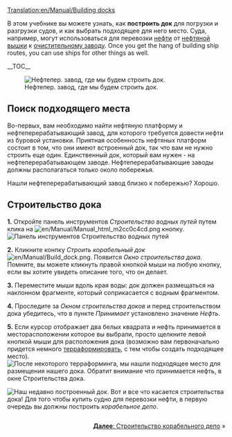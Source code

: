 [[Translation:en/Manual/Building docks]]
{{ru/Перевод|en/Manual/Building docks|98}}
{{ru/Manual/Tutorial/Учебник}}

В этом учебнике вы можете узнать, как '''построить док''' для погрузки и разгрузки судов, и как выбрать подходящее для него место. 
Суда, например, могут использоваться для перевозки [[en/Manual/Base Set/Cargos/Oil|нефти]] от [[en/Manual/Base Set/Industries/Oil Rig|нефтяной вышки]] к [[en/Manual/Base Set/Industries/Oil Refinery|очистительному заводу]]. 
Once you get the hang of building ship routes, you can use ships for other things as well.

__TOC__

[[File:en/Manual/Dock construction 1.png|left|frame|Нефтепер. завод, где мы будем строить док.]]
==Поиск подходящего места==
Во-первых, вам необходимо найти нефтяную платформу и нефтеперерабатывающий завод, для которого требуется довести нефти из буровой установки. Приятная особенность нефтяных платформ состоит в том, что они имеют встроенный док, так что вам не нужно строить еще один. Единственный док, который вам нужен - на нефтеперерабатывающем заводе. Нефтеперерабатывающие заводы должны располагаться только около побережья.

Нашли нефтеперерабатывающий завод близко к побережью? Хорошо.
<div style="clear:left"></div>

==Строительство дока==

'''1.''' Откройте панель инструментов ''Строительство водных путей'' путем клика на [[File:en/Manual/Manual html m2cc0c4cd.png]] кнопку.
[[File:en/Manual/Dock toolbar.png|frame|none|Панель инструментов Строительство водных путей]]

'''2.''' Кликните конпку ''Строить корабельный док'' [[File:en/Manual/Build dock.png]]. Появится ''Окно строительства дока''. Помните, вы можете кликнуть правой кнопкой мыши на любую кнопку, если вы хотите увидеть описание того, что он делает.

'''3.''' Переместите мыши вдоль края воды: док должен размещаться на наклонном фрагменте, который соприкасается с водным фрагментом.

'''4.''' Проследите за ''Окном строительства доков'' и перед строительством дока убедитесь, что в пункте ''Принимает'' установлено значение ''Нефть''.

'''5.''' Если курсор отображает два белых квадрата и нефть принимается в месторасположении которое вы выбрали, просто щелкните левой кнопкой мыши для расположения дока (возможно вам первоначально придется немного [[en/Manual/Landscaping|терраформировать]], с тем чтобы создать подходящее место).
[[File:en/Manual/Dock construction 2.png|frame|none|После некоторого [[en/Manual/Landscaping|терраформинга]], мы нашли подходящее место для размещения нашего дока. Обратит внимание что принимается нефть, в окне Строительства дока.]]


[[File:en/Manual/Dock construction 3.png|frame|left|Наш недавно построенный док.]]
Вот и все что касается строительства дока! Для того чтобы купить судно для перевозки нефти, в первую очередь вы должны построить ''корабельное депо''.

<div style="clear:both;float:right">[[en/Manual/Building ship depots|'''Далее''': Строительство корабельного депо]] &raquo;</div>
